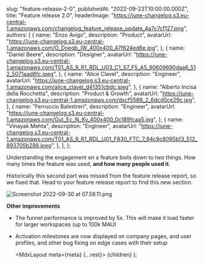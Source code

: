 
  slug: "feature-release-2-0",
  publishedAt: "2022-09-23T10:00:00.000Z",
  title: "Feature release 2.0",
  headerImage:
    "https://june-changelog.s3.eu-central-1.amazonaws.com/changelog_feature_release_update_4a7c7cf127.png",
  authors: [
    {
      name: "Enzo Avigo",
      description: "Product",
      avatarUrl:
        "https://june-changelog.s3.eu-central-1.amazonaws.com/O_Doeqb_IW_400x400_47f624ed6e.jpg",
    },
    {
      name: "Daniel Beere",
      description: "Designer",
      avatarUrl:
        "https://june-changelog.s3.eu-central-1.amazonaws.com/T01_AS_9_R1_RDL_U03_C1_S7_F5_A5_90609690daa6_512_5071aad8fc.jpeg",
    },
    {
      name: "Alice Clavel",
      description: "Engineer",
      avatarUrl:
        "https://june-changelog.s3.eu-central-1.amazonaws.com/alice_clavel_d41351cbdc.jpeg",
    },
    {
      name: "Alberto Incisa della Rocchetta",
      description: "Product & Growth",
      avatarUrl:
        "https://june-changelog.s3.eu-central-1.amazonaws.com/dscf5588_2_6dcd0ce29c.jpg",
    },
    {
      name: "Ferruccio Balestreri",
      description: "Engineer",
      avatarUrl:
        "https://june-changelog.s3.eu-central-1.amazonaws.com/Gut_Ec_N_Ky_400x400_0c189fcaa5.jpg",
    },
    {
      name: "Vinayak Mehta",
      description: "Engineer",
      avatarUrl:
        "https://june-changelog.s3.eu-central-1.amazonaws.com/T01_AS_9_R1_RDL_U01_F830_FTC_7_94c9c8095b13_512_893705b288.jpeg",
    },
  ],
};

Understanding the engagement on a feature boils down to two things.
How many times the feature was used, **and how many people used it**.

Historically this second part was missed from the feature release report, so we fixed that.
Head to your feature release report to find this new section.

![Screenshot 2022-09-30 at 07.59.11.png](https://june-changelog.s3.eu-central-1.amazonaws.com/Screenshot_2022_09_30_at_07_59_11_ba2d1b5f51.png)

**Other improvements**

- The funnel performance is improved by 5x. This will make it load faster for larger workspaces (up to 100k MAU)
- Activation milestones are now displayed on company pages, and user profiles, and other bug fixing on edge cases with their setup

  <MdxLayout meta={meta} {...rest}>
    {children}
  </MdxLayout>
);
